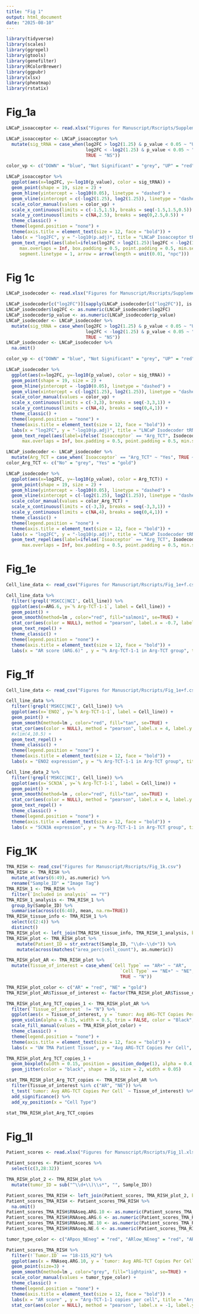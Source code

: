 ```yaml
---
title: "Fig 1"
output: html_document
date: "2025-08-10"
---
```


```r
library(tidyverse)
library(scales)
library(ggrepel)
library(gtools)
library(genefilter)
library(RColorBrewer)
library(ggpubr)
library(xlsx)
library(pheatmap)
library(rstatix)
```

# Fig_1a
```r
LNCaP_isoacceptor <- read.xlsx("Figures for Manuscript/Rscripts/Supplementary_Table_1.xlsx", sheetIndex = 1, header = TRUE)

LNCaP_isoacceptor <- LNCaP_isoacceptor %>%
  mutate(sig_tRNA = case_when(log2FC > log2(1.25) & p_value < 0.05 ~ "UP",
                              log2FC < -log2(1.25) & p_value < 0.05 ~ "DOWN",
                              TRUE ~ "NS"))

color_vp <- c("DOWN" = "blue", "Not Significant" = "grey", "UP" = "red")

LNCaP_isoacceptor %>%
  ggplot(aes(x=log2FC, y=-log10(p_value), color = sig_tRNA)) +
  geom_point(shape = 19, size = 2) +
  geom_hline(yintercept = -log10(0.05), linetype = "dashed") +
  geom_vline(xintercept = c(-log2(1.25), log2(1.25)), linetype = "dashed") +
  scale_color_manual(values = color_vp) +
  scale_x_continuous(limits = c(-1.5,1.5), breaks = seq(-1.5,1.5,0.5)) +
  scale_y_continuous(limits = c(NA,2.5), breaks = seq(0,2.5,0.5)) +
  theme_classic() +
  theme(legend.position = "none") +
  theme(axis.title = element_text(size = 12, face = "bold")) +
  labs(x = "log2FC", y = "-log10(p.adj)", title = "LNCaP Isoacceptor tRNA") +
  geom_text_repel(aes(label=ifelse(log2FC > log2(1.25)|log2FC < -log2(1.25), Isoacceptor, "")), 
     max.overlaps = Inf, box.padding = 0.5, point.padding = 0.5, min.segment.length = 0, 
     segment.linetype = 1, arrow = arrow(length = unit(0.01, "npc")))
```

# Fig 1c
```r
LNCaP_isodecoder <- read.xlsx("Figures for Manuscript/Rscripts/Supplementary_Table_1.xlsx", sheetIndex = 3, header = TRUE)

LNCaP_isodecoder[c("log2FC")][sapply(LNCaP_isodecoder[c("log2FC")], is.infinite)] <- NA
LNCaP_isodecoder$log2FC <- as.numeric(LNCaP_isodecoder$log2FC)
LNCaP_isodecoder$p_value <- as.numeric(LNCaP_isodecoder$p_value)
LNCaP_isodecoder <- LNCaP_isodecoder %>%
  mutate(sig_tRNA = case_when(log2FC > log2(1.25) & p_value < 0.05 ~ "UP",
                              log2FC < -log2(1.25) & p_value < 0.05 ~ "DOWN",
                              TRUE ~ "NS"))
LNCaP_isodecoder <- LNCaP_isodecoder %>%
  na.omit()

color_vp <- c("DOWN" = "blue", "Not Significant" = "grey", "UP" = "red")

LNCaP_isodecoder %>%
  ggplot(aes(x=log2FC, y=-log10(p_value), color = sig_tRNA)) +
  geom_point(shape = 19, size = 2) +
  geom_hline(yintercept = -log10(0.05), linetype = "dashed") +
  geom_vline(xintercept = c(-log2(1.25), log2(1.25)), linetype = "dashed") +
  scale_color_manual(values = color_vp) +
  scale_x_continuous(limits = c(-3,3), breaks = seq(-3,3,1)) +
  scale_y_continuous(limits = c(NA,4), breaks = seq(0,4,1)) +
  theme_classic() +
  theme(legend.position = "none") +
  theme(axis.title = element_text(size = 12, face = "bold")) +
  labs(x = "log2FC", y = "-log10(p.adj)", title = "LNCaP Isodecoder tRNA") +
  geom_text_repel(aes(label=ifelse(`Isoacceptor` == "Arg_TCT", Isodecoder, "")), 
      max.overlaps = Inf, box.padding = 0.5, point.padding = 0.5, min.segment.length = 0, segment.linetype = 1, arrow = arrow(length = unit(0.01, "npc")))

LNCaP_isodecoder <- LNCaP_isodecoder %>%
  mutate(Arg_TCT = case_when(`Isoacceptor` == "Arg_TCT" ~ "Yes", TRUE ~ "No"))
color_Arg_TCT <- c("No" = "grey", "Yes" = "gold")

LNCaP_isodecoder %>%
  ggplot(aes(x=log2FC, y=-log10(p_value), color = Arg_TCT)) +
  geom_point(shape = 19, size = 2) +
  geom_hline(yintercept = -log10(0.05), linetype = "dashed") +
  geom_vline(xintercept = c(-log2(1.25), log2(1.25)), linetype = "dashed") +
  scale_color_manual(values = color_Arg_TCT) +
  scale_x_continuous(limits = c(-3,3), breaks = seq(-3,3,1)) +
  scale_y_continuous(limits = c(NA,4), breaks = seq(0,4,1)) +
  theme_classic() +
  theme(legend.position = "none") +
  theme(axis.title = element_text(size = 12, face = "bold")) +
  labs(x = "log2FC", y = "-log10(p.adj)", title = "LNCaP Isodecoder tRNA") +
  geom_text_repel(aes(label=ifelse(`Isoacceptor` == "Arg_TCT", Isodecoder, "")), 
      max.overlaps = Inf, box.padding = 0.5, point.padding = 0.5, min.segment.length = 0, segment.linetype = 1, arrow = arrow(length = unit(0.01, "npc")))
```

# Fig_1e
```r
Cell_line_data <- read_csv("Figures for Manuscript/Rscripts/Fig_1e+f.csv")

Cell_line_data %>%
  filter(!grepl('MSKCC|NCI', Cell_line)) %>%
  ggplot(aes(x=ARG.6, y=`% Arg-TCT-1-1`, label = Cell_line)) +
  geom_point() +
  geom_smooth(method=lm , color="red", fill="salmon1", se=TRUE) +
  stat_cor(aes(color = NULL), method = "pearson", label.x = -0.7, label.y = 80, label.sep = "\n") +
  geom_text_repel() +
  theme_classic() +
  theme(legend.position = "none") +
  theme(axis.title = element_text(size = 12, face = "bold")) +
  labs(x = "AR score (ARG.6)" , y = "% Arg-TCT-1-1 in Arg-TCT group", title = "Arg-TCT-1-1 tRNA expression vs AR score")
```

# Fig_1f
```r
Cell_line_data <- read_csv("Figures for Manuscript/Rscripts/Fig_1e+f.csv")

Cell_line_data %>%
  filter(!grepl('MSKCC|NCI', Cell_line)) %>%
  ggplot(aes(x=`ENO2`, y=`% Arg-TCT-1-1`, label = Cell_line)) +
  geom_point() +
  geom_smooth(method=lm , color="red", fill="tan", se=TRUE) +
  stat_cor(aes(color = NULL), method = "pearson", label.x = 4, label.y = 90, label.sep = "\n") +
  #xlim(4,10.5) + 
  geom_text_repel() +
  theme_classic() +
  theme(legend.position = "none") +
  theme(axis.title = element_text(size = 12, face = "bold")) +
  labs(x = "ENO2 expression", y = "% Arg-TCT-1-1 in Arg-TCT group", title = "Arg-TCT-1-1 tRNA expression vs ENO2 expression")

Cell_line_data_2 %>%
  filter(!grepl('MSKCC|NCI', Cell_line)) %>%
  ggplot(aes(x=`SCN3A`, y=`% Arg-TCT-1-1`, label = Cell_line)) +
  geom_point() +
  geom_smooth(method=lm , color="red", fill="tan", se=TRUE) +
  stat_cor(aes(color = NULL), method = "pearson", label.x = 4, label.y = 90, label.sep = "\n") +
  geom_text_repel() +
  theme_classic() +
  theme(legend.position = "none") +
  theme(axis.title = element_text(size = 12, face = "bold")) +
  labs(x = "SCN3A expression", y = "% Arg-TCT-1-1 in Arg-TCT group", title = "Arg-TCT-1-1 tRNA expression vs SCN3A expression")
```

# Fig_1K
```r
TMA_RISH <- read_csv("Figures for Manuscript/Rscripts/Fig_1k.csv")
TMA_RISH <- TMA_RISH %>%
  mutate_at(vars(6:49), as.numeric) %>%
  rename("Sample_ID" = "Image Tag")
TMA_RISH_1 <- TMA_RISH %>%
  filter(`Included in analysis` == "Y")
TMA_RISH_1_analysis <- TMA_RISH_1 %>%
  group_by(Sample_ID) %>%
  summarise(across(c(6:48), mean, na.rm=TRUE))
TMA_RISH_tissue_info <- TMA_RISH_1 %>%
  select(c(2:4)) %>%
  distinct()
TMA_RISH_plot <- left_join(TMA_RISH_tissue_info, TMA_RISH_1_analysis, by = "Sample_ID")
TMA_RISH_plot <- TMA_RISH_plot %>%
    mutate(Patient_ID = str_extract(Sample_ID, "\\d+-\\d+")) %>%
    mutate(across(matches("area_perc|cell_count"), as.numeric))

TMA_RISH_plot_AR <- TMA_RISH_plot %>%
  mutate(Tissue_of_interest = case_when(`Cell Type` == "AR+" ~ "AR",
                                           `Cell Type` == "NE+" ~ "NE",
                                           TRUE ~ "N"))

TMA_RISH_plot_color <- c("AR" = "red", "NE" = "gold")
TMA_RISH_plot_AR$Tissue_of_interest <- factor(TMA_RISH_plot_AR$Tissue_of_interest, levels = c("AR", "NE"))

TMA_RISH_plot_Arg_TCT_copies_1 <- TMA_RISH_plot_AR %>%
  filter(`Tissue_of_interest` != "N") %>%
  ggplot(aes(x = Tissue_of_interest, y = `tumor: Avg ARG-TCT Copies Per Cell`, fill = Tissue_of_interest)) +
  geom_violin(alpha = 0.15, width = 0.5, trim = FALSE, color = "Black", linewidth = 0.5) +
  scale_fill_manual(values = TMA_RISH_plot_color) +
  theme_classic() +
  theme(legend.position = "none") +
  theme(axis.title = element_text(size = 12, face = "bold")) +
  labs(x = "UW TMA Patient Tissue", y = "Avg ARG-TCT Copies Per Cell", title = "Arg-TCT-1-1 tRNA RISH - AR+ vs. NE+")

TMA_RISH_plot_Arg_TCT_copies_1 +
  geom_boxplot(width = 0.15, position = position_dodge(1), alpha = 0.4, color = "black") +
  geom_jitter(color = "black", shape = 16, size = 2, width = 0.05)

stat_TMA_RISH_plot_Arg_TCT_copies <- TMA_RISH_plot_AR %>%
  filter(Tissue_of_interest %in% c("AR", "NE")) %>%
  t_test(`tumor: Avg ARG-TCT Copies Per Cell` ~ Tissue_of_interest) %>%
  add_significance() %>%
  add_xy_position(x = "Cell Type")

stat_TMA_RISH_plot_Arg_TCT_copies
```

# Fig_1l
```r
Patient_scores <- read.xlsx("Figures for Manuscript/Rscripts/Fig_1l.xlsx", sheetIndex = 1, header = TRUE)

Patient_scores <- Patient_scores %>%
  select(c(3,28:32))

TMA_RISH_plot_2 <- TMA_RISH_plot %>%
  mutate(tumor_ID = sub("^\\d+\\)\\s*", "", Sample_ID))

Patient_scores_TMA_RISH <- left_join(Patient_scores, TMA_RISH_plot_2, by = c("Tumor.ID" = "tumor_ID"))
Patient_scores_TMA_RISH <- Patient_scores_TMA_RISH %>%
  na.omit()
Patient_scores_TMA_RISH$RNAseq.ARG.10 <- as.numeric(Patient_scores_TMA_RISH$RNAseq.ARG.10)
Patient_scores_TMA_RISH$RNAseq.ARG.6 <- as.numeric(Patient_scores_TMA_RISH$RNAseq.ARG.6)
Patient_scores_TMA_RISH$RNAseq.NE.10 <- as.numeric(Patient_scores_TMA_RISH$RNAseq.NE.10)
Patient_scores_TMA_RISH$RNAseq.NE.6 <- as.numeric(Patient_scores_TMA_RISH$RNAseq.NE.6)

tumor_type_color <- c("ARpos_NEneg" = "red", "ARlow_NEneg" = "red", "ARpos_NEpos" = "orange", "ARneg_NEpos" = "gold", "ARneg_NElow" = "gold", "ARneg_NEneg" = "blue")

Patient_scores_TMA_RISH %>%
  filter(!`Tumor.ID` == "18-115_H2") %>%
  ggplot(aes(x = RNAseq.ARG.10, y = `tumor: Avg ARG-TCT Copies Per Cell`, color = RNAseq.phenotype)) +
  geom_point(size=3) +
  geom_smooth(method=lm , color="grey", fill="lightpink", se=TRUE) +
  scale_color_manual(values = tumor_type_color) +
  theme_classic() +
  theme(legend.position = "none") +
  theme(axis.title = element_text(size = 12, face = "bold")) +
  labs(x = "AR score" , y = "Arg-TCT-1-1 copies per cell", title = "Arg-TCT-1-1 copies vs. AR score ARG.10") +
  stat_cor(aes(color = NULL), method = "pearson", label.x = -1, label.y = 50, label.sep = "\n")
```




